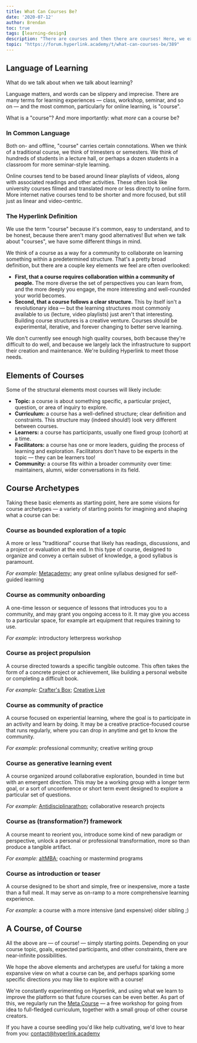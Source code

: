 ```yaml
---
title: What Can Courses Be?
date: '2020-07-12'
author: Brendan
toc: true
tags: [learning-design]
description: "There are courses and then there are courses! Here, we explain how we think about courses, and propose seven archetypes that expand the notion of what an 'online course' can be."
topic: "https://forum.hyperlink.academy/t/what-can-courses-be/389"
---
```



## Language of Learning

What do we talk about when we talk about learning?

Language matters, and words can be slippery and imprecise. There are many terms for learning experiences — class, workshop, seminar, and so on — and the most common, particularly for online learning, is "course".

What is a "course"? And more importantly: what *more* can a course be?

### In Common Language

Both on- and offline, "course" carries certain connotations. When we think of a traditional course, we think of trimesters or semesters. We think of hundreds of students in a lecture hall, or perhaps a dozen students in a classroom for more seminar-style learning.

Online courses tend to be based around linear playlists of videos, along with associated readings and other activities. These often look like university courses filmed and translated more or less directly to online form. More internet native courses tend to be shorter and more focused, but still just as linear and video-centric.

### The Hyperlink Definition

We use the term "course" because it's common, easy to understand, and to be honest, because there aren't many good alternatives! But when we talk about "courses", we have some different things in mind.

We think of a course as a way for a community to collaborate on learning something within a predetermined structure. That's a pretty broad definition, but there are a couple key elements we feel are often overlooked:

- **First, that a course requires collaboration within a community of people.** The more diverse the set of perspectives you can learn from, and the more deeply you engage, the more interesting and well-rounded your world becomes.
- **Second, that a course follows a clear structure.** This by itself isn't a revolutionary idea — but the learning structures most commonly available to us (lecture, video playlists) just aren't that interesting. Building course structures is a creative venture. Courses should be experimental, iterative, and forever changing to better serve learning.

We don't currently see enough high quality courses, both because they're difficult to do well, and because we largely lack the infrastructure to support their creation and maintenance. We're building Hyperlink to meet those needs.

## Elements of Courses

Some of the structural elements most courses will likely include:

- **Topic:** a course is about something specific, a particular project, question, or area of inquiry to explore.
- **Curriculum:** a course has a well-defined structure; clear definition and constraints. This structure may (indeed should!) look very different between courses.
- **Learners:** a course has participants, usually one fixed group (cohort) at a time.
- **Facilitators:** a course has one or more leaders, guiding the process of learning and exploration. Facilitators don't have to be experts in the topic — they can be learners too!
- **Community:** a course fits within a broader community over time: maintainers, alumni, wider conversations in its field.

## Course Archetypes

Taking these basic elements as starting point, here are some visions for course archetypes — a variety of starting points for imagining and shaping what a course can be:

### Course as bounded exploration of a topic

A more or less "traditional" course that likely has readings, discussions, and a project or evaluation at the end. In this type of course, designed to organize and convey a certain subset of knowledge, a good syllabus is paramount.

*For example:* [Metacademy](https://metacademy.org/about); any great online syllabus designed for self-guided learning

### Course as community onboarding

A one-time lesson or sequence of lessons that introduces you to a community, and may grant you ongoing access to it. It may give you access to a particular space, for example art equipment that requires training to use.

*For example:* introductory letterpress workshop

### Course as project propulsion

A course directed towards a specific tangible outcome. This often takes the form of a concrete project or achievement, like building a personal website or completing a difficult book.

*For example:* [Crafter's Box](https://thecraftersbox.com); [Creative Live](https://www.creativelive.com/)

### Course as community of practice

A course focused on experiential learning, where the goal is to participate in an activity and learn by doing. It may be a creative practice-focused course that runs regularly, where you can drop in anytime and get to know the community.

*For example:* professional community; creative writing group

### Course as generative learning event

A course organized around collaborative exploration, bounded in time but with an emergent direction. This may be a working group with a longer term goal, or a sort of unconference or short term event designed to explore a particular set of questions.

*For example:* [Antidisciplinarathon](http://hypotext.co/antidisciplinarathon); collaborative research projects

### Course as (transformation?) framework

A course meant to reorient you, introduce some kind of new paradigm or perspective, unlock a personal or professional transformation, more so than produce a tangible artifact.

*For example:* [altMBA](https://altmba.com/); coaching or mastermind programs

### Course as introduction or teaser

A course designed to be short and simple, free or inexpensive, more a taste than a full meal. It may serve as on-ramp to a more comprehensive learning experience.

*For example:* a course with a more intensive (and expensive) older sibling ;)

## A Course, of Course

All the above are — of course! — simply starting points. Depending on your course topic, goals, expected participants, and other constraints, there are near-infinite possibilities.

We hope the above elements and archetypes are useful for taking a more expansive view on what a course can be, and perhaps sparking some specific directions *you* may like to explore with a course!

We're constantly experimenting on Hyperlink, and using what we learn to improve the platform so that future courses can be even better. As part of this, we regularly run the [Meta Course](https://hyperlink.academy/courses/the-meta-course/1) — a free workshop for going from idea to full-fledged curriculum, together with a small group of other course creators.

If you have a course seedling you'd like help cultivating, we'd love to hear from you: [contact@hyperlink.academy](mailto:contact@hyperlink.academy)
